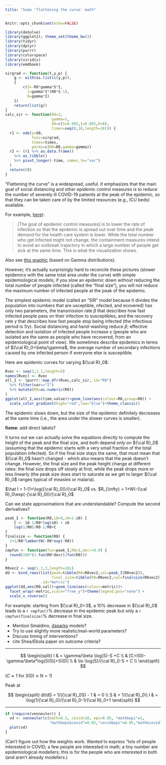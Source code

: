 ```yaml
---
title: "Some 'flattening the curve' math"
---
```


```r
knitr::opts_chunk$set(echo=FALSE)
```

```r
library(deSolve)
library(ggplot2); theme_set(theme_bw())
library(tidyr)
library(dplyr)
library(purrr)
library(colorspace)
library(viridis)
library(emdbook)
```

```r
sirgrad <- function(t,y,p) {
    g <- with(as.list(c(y,p)),
    {
        c(S=-R0*gamma*S*I,
          I=gamma*I*(R0*S-1),
          R=gamma*I)
    })
    return(list(g))
}
calc_sir <- function(R0=2,
                     gamma=1,
                     X0=c(S=0.995,I=0.005,R=0),
                     times=seq(0,18,length=101)) {
  r1 <- ode(y=X0,
            func=sirgrad,
            times=times,
            parms=c(R0=R0,gamma=gamma))
  r2 <- (r1 %>% as.data.frame()
    %>% as_tibble()
    %>% pivot_longer(-time, names_to="var")
  )
  return(r2)
}
```
\newcommand{\rzero}{{\cal R}_0}
\usepackage{amsmath}

"Flattening the curve" is a widespread, useful. It emphasizes that the main goal of social distancing and other epidemic control measures is to reduce the number of severely ill COVID-19 patients at the peak of the epidemic, so that they can be taken care of by the limited resources (e.g., ICU beds) available.

For example, [here](https://ourworldindata.org/coronavirus#flattening-the-curve)):

> [The goal of epidemic control measures] is to lower the rate of infection so that the epidemic is spread out over time and the peak demand for the health care system is lower. While the total number who get infected might not change, the containment measures intend to avoid an outbreak trajectory in which a large number of people get sick at the same time. This is what the visualization shows.

Also see [this graphic](https://twitter.com/alxrdk/status/1237021885239635969) (based on Gamma distributions).

However, it's actually surprisingly hard to reconcile these pictures (slower epidemics with the same total area under the curve) with simple epidemiological models; if you slow an epidemic down without reducing the total number of people infected (called the "final size"), you will *not* reduce the maximum number of infected people at the peak of the epidemic.

The simplest epidemic model (called an "SIR" model because it divides the population into numbers that are \textbf{S}usceptible, \textbf{I}nfected, and \textbf{R}ecovered) has only two parameters, the transmission rate $\beta$ that describes how fast infected people pass on their infection to susceptibles, and the recovery rate $\gamma$ that describes how fast people stop being infected (the infectious period is $1/\gamma$). Social distancing and hand-washing reduce $\beta$; effective detection and isolation of infected people increase $\gamma$ (people who are isolated are the same as people who have recovered, from an epidemiological point of view). We sometimes describe epidemics in terms of $\rzero=\beta/\gamma$, the average number of secondary infections caused by one infected person if everyone else is susceptible.

Here are epidemic curves for varying $\rzero$:

```r
Rvec <- seq(3,1.1,length=5)
names(Rvec) <- Rvec
all_I <- (purrr::map_dfr(Rvec,calc_sir,.id="R0")
  %>% filter(var=="I")
  %>% mutate(R0=as.numeric(R0))
)
ggplot(all_I,aes(time,value))+geom_line(aes(colour=R0,group=R0)) +
  scale_color_gradient(high="red",low="blue")+theme_classic()
```

The epidemic slows down, but the size of the epidemic definitely decreases at the same time (i.e., the area under the slower curves is smaller).

**fixme**: add direct labels?

It turns out we can actually solve the equations directly to compute the height of the peak and the final size, and both depend *only* on $\rzero$ (assuming that the epidemic starts with a very small fraction of the total population infected). So if the final size stays the same, that must mean that $\rzero$ hasn't changed - which also means that the peak doesn't change. However, the final size and the peak height change at different rates: the final size drops off slowly at first, while the peak drops more or less linearly (the peak size does start to saturate as we get to larger $\rzero$ ranges typical of measles or malaria).

$\hat I = 1-(1+\log(\rzero))/\rzero$ vs. $R_{\infty} = 1+W(-\rzero \exp(-\rzero))/\rzero$

Can we state approximations that are understandable?  Compute the second derivatives?

```r
peak_I <- function(R0,i0=0,s0=1-i0) {
    C <- i0-1/R0*log(s0) + s0
    log(1/R0)/R0-1/R0+C
}
finalsize <- function(R0) {
  1+1/R0*lambertW(-R0*exp(-R0))
}
cmpfun <- function(fun=peak_I,R0=3,decr=0.9) {
  round(100*(1-fun(R0*decr)/fun(R0)))
}
```

```r
R0vec2 <- seq(1.1,3,length=101)
dd <- bind_rows(list(peak=tibble(R0=R0vec2,val=peak_I(R0vec2)),
                     final_size=tibble(R0=R0vec2,val=finalsize(R0vec2))),
                .id="metric")
ggplot(dd,aes(R0,val))+geom_line(aes(colour=metric))+
  facet_wrap(~metric,scale="free_y")+theme(legend.pos="none") +
  scale_x_reverse()
```

For example: starting from $\rzero=3$, a 10% decrease in $\rzero$ leads to a `r cmpfun()`% decrease in the epidemic peak but only a `r cmpfun(finalsize)`% decrease in final size.

- Mention Smaldino, [dsparks](https://dsparks.wordpress.com/2020/03/12/flattening-the-curve/) models? 
- Try to use slightly more realistic/real-world parameters?
- Discuss timing of interventions?
- cite Shea/Ebola paper on outcome criteria?

---


$$
\begin{split}
I & = \gamma/\beta \log(S)-S +C \\
& [C=I(0)-\gamma/\beta*log(S(0))+S(0)] \\
	& \to \log(S)/\rzero -S + C \\
\end{split}
$$

($C \approx 1$  for $S(0) \approx N=1$)

Peak at

$$
\begin{split}
dI/dS = 1/(\rzero S) - 1 & = 0 \\
S & = 1/\rzero \\
I & = \log(1/\rzero)/\rzero-1/\rzero+1
\end{split}
$$

---

```r
if (require(venneuler)) {
  vd <- venneuler(c(math=0.3, covid=10, epi=0.05, "math&epi"=1,
                    "math&epi&covid"=0.05,"covid&epi"=0.05,"math&covid"=1))
  plot(vd)
}
```

(Can't figure out how the weights work. Wanted to express "lots of people interested in COVID; a few people are interested in math; a tiny number are epidemiological modellers; this is for the people who are interested in both (and aren't already modellers.)
